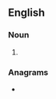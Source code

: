 ==English==

===Noun===
{{head|en|noun form}}

# {{plural of|en|spadea}}

===Anagrams===
* {{anagrams|en|a=aadepss|Espadas|passade}}